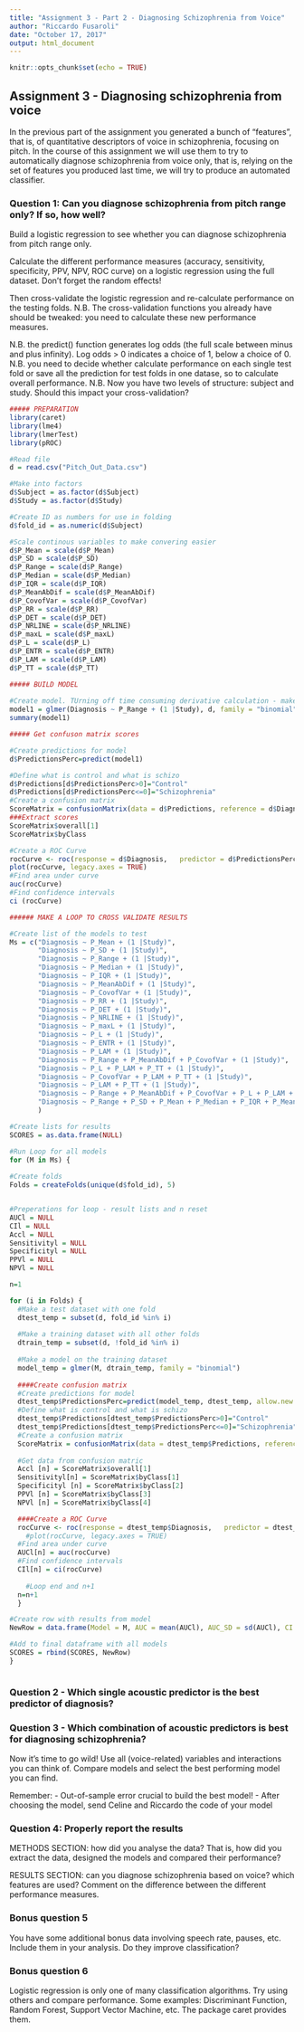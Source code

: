 ```yaml
---
title: "Assignment 3 - Part 2 - Diagnosing Schizophrenia from Voice"
author: "Riccardo Fusaroli"
date: "October 17, 2017"
output: html_document
---
```


```r
knitr::opts_chunk$set(echo = TRUE)
```

## Assignment 3 - Diagnosing schizophrenia from voice

In the previous part of the assignment you generated a bunch of "features", that is, of quantitative descriptors of voice in schizophrenia, focusing on pitch.
In the course of this assignment we will use them to try to automatically diagnose schizophrenia from voice only, that is, relying on the set of features you produced last time, we will try to produce an automated classifier.

### Question 1: Can you diagnose schizophrenia from pitch range only? If so, how well?

Build a logistic regression to see whether you can diagnose schizophrenia from pitch range only.

Calculate the different performance measures (accuracy, sensitivity, specificity, PPV, NPV, ROC curve) on a logistic regression using the full dataset. Don't forget the random effects!

Then cross-validate the logistic regression and re-calculate performance on the testing folds. N.B. The cross-validation functions you already have should be tweaked: you need to calculate these new performance measures.

N.B. the predict() function generates log odds (the full scale between minus and plus infinity). Log odds > 0 indicates a choice of 1, below a choice of 0.
N.B. you need to decide whether calculate performance on each single test fold or save all the prediction for test folds in one datase, so to calculate overall performance.
N.B. Now you have two levels of structure: subject and study. Should this impact your cross-validation?



```r
##### PREPARATION
library(caret)
library(lme4)
library(lmerTest)
library(pROC)

#Read file
d = read.csv("Pitch_Out_Data.csv")

#Make into factors
d$Subject = as.factor(d$Subject)
d$Study = as.factor(d$Study)

#Create ID as numbers for use in folding
d$fold_id = as.numeric(d$Subject)

#Scale continous variables to make convering easier
d$P_Mean = scale(d$P_Mean)
d$P_SD = scale(d$P_SD)
d$P_Range = scale(d$P_Range)
d$P_Median = scale(d$P_Median)
d$P_IQR = scale(d$P_IQR)
d$P_MeanAbDif = scale(d$P_MeanAbDif)
d$P_CovofVar = scale(d$P_CovofVar)
d$P_RR = scale(d$P_RR)
d$P_DET = scale(d$P_DET)
d$P_NRLINE = scale(d$P_NRLINE)
d$P_maxL = scale(d$P_maxL)
d$P_L = scale(d$P_L)
d$P_ENTR = scale(d$P_ENTR)
d$P_LAM = scale(d$P_LAM)
d$P_TT = scale(d$P_TT)

```

```r

##### BUILD MODEL
 
#Create model. TUrning off time consuming derivative calculation - makes the model less accurate, but can converge. Do not include subject, because it's 50 - 50 - it shouldn't have effect on the outcome. Study should be included if: there's a different amount of schizo etc in different studies. There might be.
model1 = glmer(Diagnosis ~ P_Range + (1 |Study), d, family = "binomial")
summary(model1)

##### Get confuson matrix scores

#Create predictions for model
d$PredictionsPerc=predict(model1)

#Define what is control and what is schizo
d$Predictions[d$PredictionsPerc>0]="Control"
d$Predictions[d$PredictionsPerc<=0]="Schizophrenia"
#Create a confusion matrix
ScoreMatrix = confusionMatrix(data = d$Predictions, reference = d$Diagnosis, positive = "Schizophrenia") 
###Extract scores
ScoreMatrix$overall[1]
ScoreMatrix$byClass

#Create a ROC Curve
rocCurve <- roc(response = d$Diagnosis,   predictor = d$PredictionsPerc)
plot(rocCurve, legacy.axes = TRUE) 
#Find area under curve
auc(rocCurve)
#Find confidence intervals
ci (rocCurve)

```

```r

###### MAKE A LOOP TO CROSS VALIDATE RESULTS

#Create list of the models to test
Ms = c("Diagnosis ~ P_Mean + (1 |Study)", 
       "Diagnosis ~ P_SD + (1 |Study)",
       "Diagnosis ~ P_Range + (1 |Study)",
       "Diagnosis ~ P_Median + (1 |Study)",
       "Diagnosis ~ P_IQR + (1 |Study)",
       "Diagnosis ~ P_MeanAbDif + (1 |Study)",
       "Diagnosis ~ P_CovofVar + (1 |Study)",
       "Diagnosis ~ P_RR + (1 |Study)",
       "Diagnosis ~ P_DET + (1 |Study)",
       "Diagnosis ~ P_NRLINE + (1 |Study)",
       "Diagnosis ~ P_maxL + (1 |Study)",
       "Diagnosis ~ P_L + (1 |Study)",
       "Diagnosis ~ P_ENTR + (1 |Study)",
       "Diagnosis ~ P_LAM + (1 |Study)",
       "Diagnosis ~ P_Range + P_MeanAbDif + P_CovofVar + (1 |Study)",
       "Diagnosis ~ P_L + P_LAM + P_TT + (1 |Study)",
       "Diagnosis ~ P_CovofVar + P_LAM + P_TT + (1 |Study)",
       "Diagnosis ~ P_LAM + P_TT + (1 |Study)",
       "Diagnosis ~ P_Range + P_MeanAbDif + P_CovofVar + P_L + P_LAM + P_TT + (1 |Study)",
       "Diagnosis ~ P_Range + P_SD + P_Mean + P_Median + P_IQR + P_MeanAbDif + P_CovofVar + P_RR + P_DET + P_NRLINE + P_maxL + P_L + P_ENTR + P_LAM + P_TT + (1 |Study)"
       )

#Create lists for results
SCORES = as.data.frame(NULL)

#Run Loop for all models
for (M in Ms) {
  
#Create folds
Folds = createFolds(unique(d$fold_id), 5)


#Preperations for loop - result lists and n reset
AUCl = NULL
CIl = NULL
Accl = NULL
Sensitivityl = NULL
Specificityl = NULL
PPVl = NULL
NPVl = NULL

n=1

for (i in Folds) {
  #Make a test dataset with one fold
  dtest_temp = subset(d, fold_id %in% i)
  
  #Make a training dataset with all other folds
  dtrain_temp = subset(d, !fold_id %in% i)
  
  #Make a model on the training dataset
  model_temp = glmer(M, dtrain_temp, family = "binomial")
  
  ####Create confusion matrix
  #Create predictions for model
  dtest_temp$PredictionsPerc=predict(model_temp, dtest_temp, allow.new.levels=T)
  #Define what is control and what is schizo  
  dtest_temp$Predictions[dtest_temp$PredictionsPerc>0]="Control"
  dtest_temp$Predictions[dtest_temp$PredictionsPerc<=0]="Schizophrenia"
  #Create a confusion matrix
  ScoreMatrix = confusionMatrix(data = dtest_temp$Predictions, reference = dtest_temp$Diagnosis, positive = "Schizophrenia") 
  
  #Get data from confusion matric
  Accl [n] = ScoreMatrix$overall[1]
  Sensitivityl[n] = ScoreMatrix$byClass[1]
  Specificityl [n] = ScoreMatrix$byClass[2]
  PPVl [n] = ScoreMatrix$byClass[3]
  NPVl [n] = ScoreMatrix$byClass[4]

  ####Create a ROC Curve
  rocCurve <- roc(response = dtest_temp$Diagnosis,   predictor = dtest_temp$PredictionsPerc)
    #plot(rocCurve, legacy.axes = TRUE) 
  #Find area under curve
  AUCl[n] = auc(rocCurve)
  #Find confidence intervals
  CIl[n] = ci(rocCurve)
  
    #Loop end and n+1
  n=n+1
  }

#Create row with results from model
NewRow = data.frame(Model = M, AUC = mean(AUCl), AUC_SD = sd(AUCl), CI = mean(CIl), Acc = mean(Accl), Sens = mean(Sensitivityl), Spec = mean(Specificityl), PPV = mean(PPVl), NPV = mean(NPVl))

#Add to final dataframe with all models
SCORES = rbind(SCORES, NewRow)
}



```



### Question 2 - Which single acoustic predictor is the best predictor of diagnosis?

### Question 3 - Which combination of acoustic predictors is best for diagnosing schizophrenia?

Now it's time to go wild! Use all (voice-related) variables and interactions you can think of. Compare models and select the best performing model you can find.

Remember:
- Out-of-sample error crucial to build the best model!
- After choosing the model, send Celine and Riccardo the code of your model

### Question 4: Properly report the results

METHODS SECTION: how did you analyse the data? That is, how did you extract the data, designed the models and compared their performance?

RESULTS SECTION: can you diagnose schizophrenia based on voice? which features are used? Comment on the difference between the different performance measures.

### Bonus question 5

You have some additional bonus data involving speech rate, pauses, etc. Include them in your analysis. Do they improve classification?

### Bonus question 6

Logistic regression is only one of many classification algorithms. Try using others and compare performance. Some examples: Discriminant Function, Random Forest, Support Vector Machine, etc. The package caret provides them.
